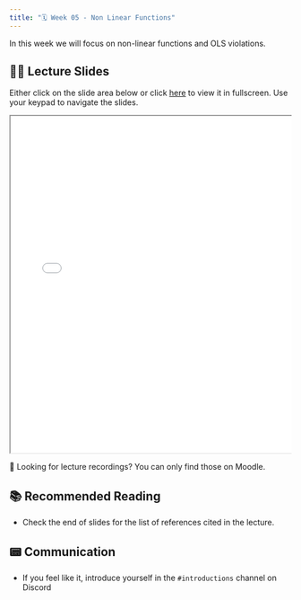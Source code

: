 ```yaml
---
title: "🗓️ Week 05 - Non Linear Functions"
---
```


In this week we will focus on non-linear functions and OLS violations.

## 👨‍🏫 Lecture Slides 

Either click on the slide area below or click [here](slides.qmd) to view it in fullscreen.
Use your keypad to navigate the slides.

<div class="container" style="position: relative;overflow: hidden;width: 100%;min-height:600px;">
<iframe src="slides.html" style="position=absolute;top: 0;left: 0;bottom: 0;right: 0;width: 100%;min-height:600px;"></iframe>
</div>

🎥 Looking for lecture recordings? You can only find those on Moodle.

## 📚 Recommended Reading

- Check the end of slides for the list of references cited in the lecture.

## 📟 Communication

- If you feel like it, introduce yourself in the `#introductions` channel on Discord